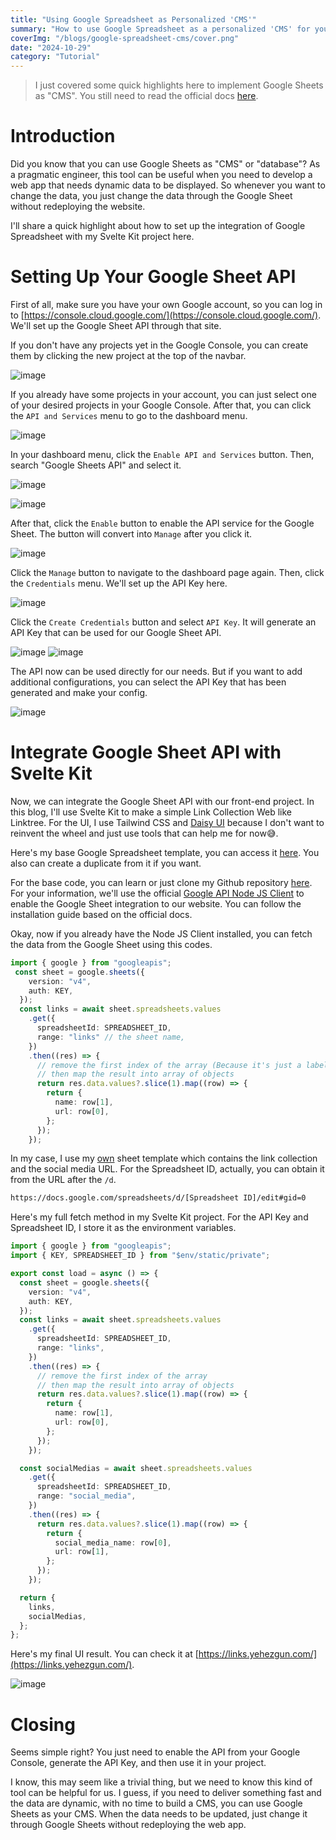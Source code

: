 ```yaml
---
title: "Using Google Spreadsheet as Personalized 'CMS'"
summary: "How to use Google Spreadsheet as a personalized 'CMS' for your project."
coverImg: "/blogs/google-spreadsheet-cms/cover.png"
date: "2024-10-29"
category: "Tutorial"
---
```


> I just covered some quick highlights here to implement Google Sheets as "CMS". You still need to read the official docs [here](https://developers.google.com/sheets/api/guides/concepts).

# Introduction
Did you know that you can use Google Sheets as "CMS" or "database"? As a pragmatic engineer, this tool can be useful when you need to develop a web app that needs dynamic data to be displayed. So whenever you want to change the data, you just change the data through the Google Sheet without redeploying the website.

I'll share a quick highlight about how to set up the integration of Google Spreadsheet with my Svelte Kit project here.

# Setting Up Your Google Sheet API
First of all, make sure you have your own Google account, so you can log in to [https://console.cloud.google.com/](https://console.cloud.google.com/). We'll set up the Google Sheet API through that site.

If you don't have any projects yet in the Google Console, you can create them by clicking the new project at the top of the navbar.

![image](https://cdn.sanity.io/images/xyi8gzmb/production/835b8caa5c7b663f5bae44d8bcfdb7def6b746fc-1174x815.png?w=450)

If you already have some projects in your account, you can just select one of your desired projects in your Google Console. After that, you can click the `API and Services` menu to go to the dashboard menu.

![image](https://cdn.sanity.io/images/xyi8gzmb/production/543869e9664d7847428300c594bac23e76870d3b-1063x688.png?w=450)

In your dashboard menu, click the `Enable API and Services` button. Then, search "Google Sheets API" and select it.

![image](https://cdn.sanity.io/images/xyi8gzmb/production/46957eec1b2515e1f870c43da5cff9343a3f7e93-1871x698.png?w=450)

![image](https://cdn.sanity.io/images/xyi8gzmb/production/79bfc5f7aae77dc2c1d69d1535a411dfec91ac7e-1266x415.png?w=450)

After that, click the `Enable` button to enable the API service for the Google Sheet. The button will convert into `Manage` after you click it.

![image](https://cdn.sanity.io/images/xyi8gzmb/production/3c2f7d6273bb0152a887583db119996e3ad55e93-843x393.png?w=450)

Click the `Manage` button to navigate to the dashboard page again. Then, click the `Credentials` menu. We'll set up the API Key here.

![image](https://cdn.sanity.io/images/xyi8gzmb/production/dc7f5a356357967b5afaf92b612bfd0038204f20-1895x602.png?w=450)

Click the `Create Credentials` button and select `API Key`. It will generate an API Key that can be used for our Google Sheet API.

![image](https://cdn.sanity.io/images/xyi8gzmb/production/c035616c0fffca31d9f59efc834ef909d9bb5cf7-862x177.png?w=450)
![image](https://cdn.sanity.io/images/xyi8gzmb/production/d386489390b882bffe919004ad9ac05ac7ca3383-682x388.png?w=450)

The API now can be used directly for our needs. But if you want to add additional configurations, you can select the API Key that has been generated and make your config.

![image](https://cdn.sanity.io/images/xyi8gzmb/production/de867e8b8c4831d2af8b888f4b871bb10313ae26-787x729.png?w=450)

# Integrate Google Sheet API with Svelte Kit
Now, we can integrate the Google Sheet API with our front-end project. In this blog, I'll use Svelte Kit to make a simple Link Collection Web like Linktree. For the UI, I use Tailwind CSS and [Daisy UI](https://daisyui.com/) because I don't want to reinvent the wheel and just use tools that can help me for now😅.

Here's my base Google Spreadsheet template, you can access it  [here](https://docs.google.com/spreadsheets/d/1XoZlWRD2REeytJoBbw9f-I0mCU2HilrmMLyl9w0gPFU/edit#gid=0). You also can create a duplicate from it if you want.

For the base code, you can learn or just clone my Github repository [here](https://github.com/yehezkielgunawan/link-collection). For your information, we'll use the official [Google API Node JS Client](https://github.com/googleapis/google-api-nodejs-client) to enable the Google Sheet integration to our website. You can follow the installation guide based on the official docs.


Okay, now if you already have the Node JS Client installed, you can fetch the data from the Google Sheet using this codes.

```ts
import { google } from "googleapis";
 const sheet = google.sheets({
    version: "v4",
    auth: KEY,
  });
  const links = await sheet.spreadsheets.values
    .get({
      spreadsheetId: SPREADSHEET_ID,
      range: "links" // the sheet name,
    })
    .then((res) => {
      // remove the first index of the array (Because it's just a label)
      // then map the result into array of objects
      return res.data.values?.slice(1).map((row) => {
        return {
          name: row[1],
          url: row[0],
        };
      });
    });
```

In my case, I use my [own](https://docs.google.com/spreadsheets/d/1XoZlWRD2REeytJoBbw9f-I0mCU2HilrmMLyl9w0gPFU/edit#gid=0) sheet template which contains the link collection and the social media URL. For the Spreadsheet ID, actually, you can obtain it from the URL after the `/d`.
```md
https://docs.google.com/spreadsheets/d/[Spreadsheet ID]/edit#gid=0
```

Here's my full fetch method in my Svelte Kit project. For the API Key and Spreadsheet ID, I store it as the environment variables.
```ts
import { google } from "googleapis";
import { KEY, SPREADSHEET_ID } from "$env/static/private";

export const load = async () => {
  const sheet = google.sheets({
    version: "v4",
    auth: KEY,
  });
  const links = await sheet.spreadsheets.values
    .get({
      spreadsheetId: SPREADSHEET_ID,
      range: "links",
    })
    .then((res) => {
      // remove the first index of the array
      // then map the result into array of objects
      return res.data.values?.slice(1).map((row) => {
        return {
          name: row[1],
          url: row[0],
        };
      });
    });

  const socialMedias = await sheet.spreadsheets.values
    .get({
      spreadsheetId: SPREADSHEET_ID,
      range: "social_media",
    })
    .then((res) => {
      return res.data.values?.slice(1).map((row) => {
        return {
          social_media_name: row[0],
          url: row[1],
        };
      });
    });

  return {
    links,
    socialMedias,
  };
};

```
Here's my final UI result. You can check it at [https://links.yehezgun.com/](https://links.yehezgun.com/).

![image](https://cdn.sanity.io/images/xyi8gzmb/production/ed8ec6f873f5120ca660a6b0d271602cb6cc6431-896x505.png?w=450)

# Closing
Seems simple right? You just need to enable the API from your Google Console, generate the API Key, and then use it in your project.

I know, this may seem like a trivial thing, but we need to know this kind of tool can be helpful for us. I guess, if you need to deliver something fast and the data are dynamic, with no time to build a CMS, you can use Google Sheets as your CMS. When the data needs to be updated, just change it through Google Sheets without redeploying the web app.
